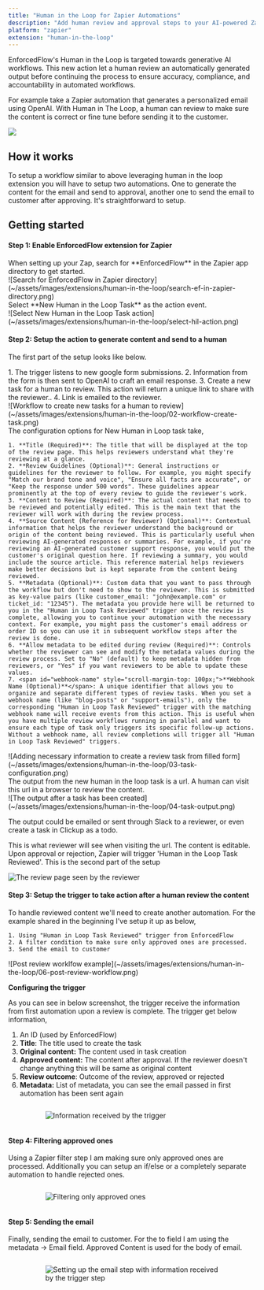 ```yaml
---
title: "Human in the Loop for Zapier Automations"
description: "Add human review and approval steps to your AI-powered Zapier workflows"
platform: "zapier"
extension: "human-in-the-loop"
---
```



EnforcedFlow's Human in the Loop is targeted towards generative AI workflows. This new action let a human review an automatically generated output before continuing the process to ensure accuracy, compliance, and accountability in automated workflows.

For example take a Zapier automation that generates a personalized email using OpenAI. With Human in The Loop, a human can review to make sure the content is correct or fine tune before sending it to the customer.

![](~/assets/images/extensions/human-in-the-loop/01-example-overview.png)

## How it works

To setup a workflow similar to above leveraging human in the loop extension you will have to setup two automations. One to generate the content for the email and send to approval, another one to send the email to customer after approving. It's straightforward to setup.

## Getting started

#### Step 1: Enable EnforcedFlow extension for Zapier

<MultiColumn ratio="equal" gap="md">
  <div slot="left">
    When setting up your Zap, search for **EnforcedFlow** in the Zapier app directory to get started.
  </div>

  <div slot="right">
    ![Search for EnforcedFlow in Zapier directory](~/assets/images/extensions/human-in-the-loop/search-ef-in-zapier-directory.png)
  </div>
</MultiColumn>

<MultiColumn ratio="equal" gap="md">
  <div slot="left">
    Select **New Human in the Loop Task** as the action event.
  </div>

  <div slot="right">
    ![Select New Human in the Loop Task action](~/assets/images/extensions/human-in-the-loop/select-hil-action.png)
  </div>
</MultiColumn>

#### Step 2: Setup the action to generate content and send to a human

The first part of the setup looks like below.

<MultiColumn ratio="equal" gap="md">
  <div slot="left">
    1. The trigger listens to new google form submissions.
    2. Information from the form is then sent to OpenAI to craft an email response.
    3. Create a new task for a human to review. This action will return a unique link to share with the reviewer..
    4. Link is emailed to the reviewer.
  </div>

  <div slot="right">
    ![Workflow to create new tasks for a human to review](~/assets/images/extensions/human-in-the-loop/02-workflow-create-task.png)
  </div>
</MultiColumn>

<MultiColumn ratio="equal" gap="md">
  <div slot="left">
    The configuration options for New Human in Loop task take,

    1. **Title (Required)**: The title that will be displayed at the top of the review page. This helps reviewers understand what they're reviewing at a glance.
    2. **Review Guidelines (Optional)**: General instructions or guidelines for the reviewer to follow. For example, you might specify "Match our brand tone and voice", "Ensure all facts are accurate", or "Keep the response under 500 words". These guidelines appear prominently at the top of every review to guide the reviewer's work.
    3. **Content to Review (Required)**: The actual content that needs to be reviewed and potentially edited. This is the main text that the reviewer will work with during the review process.
    4. **Source Content (Reference for Reviewer) (Optional)**: Contextual information that helps the reviewer understand the background or origin of the content being reviewed. This is particularly useful when reviewing AI-generated responses or summaries. For example, if you're reviewing an AI-generated customer support response, you would put the customer's original question here. If reviewing a summary, you would include the source article. This reference material helps reviewers make better decisions but is kept separate from the content being reviewed.
    5. **Metadata (Optional)**: Custom data that you want to pass through the workflow but don't need to show to the reviewer. This is submitted as key-value pairs (like customer_email: "john@example.com" or ticket_id: "12345"). The metadata you provide here will be returned to you in the "Human in Loop Task Reviewed" trigger once the review is complete, allowing you to continue your automation with the necessary context. For example, you might pass the customer's email address or order ID so you can use it in subsequent workflow steps after the review is done.
    6. **Allow metadata to be edited during review (Required)**: Controls whether the reviewer can see and modify the metadata values during the review process. Set to "No" (default) to keep metadata hidden from reviewers, or "Yes" if you want reviewers to be able to update these values.
    7. <span id="webhook-name" style="scroll-margin-top: 100px;">**Webhook Name (Optional)**</span>: A unique identifier that allows you to organize and separate different types of review tasks. When you set a webhook name (like "blog-posts" or "support-emails"), only the corresponding "Human in Loop Task Reviewed" trigger with the matching webhook name will receive events from this action. This is useful when you have multiple review workflows running in parallel and want to ensure each type of task only triggers its specific follow-up actions. Without a webhook name, all review completions will trigger all "Human in Loop Task Reviewed" triggers.
  </div>

  <div slot="right">
    ![Adding necessary information to create a review task from filled form](~/assets/images/extensions/human-in-the-loop/03-task-configuration.png)
  </div>
</MultiColumn>

<MultiColumn ratio="equal" gap="md">
  <div slot="left">
    The output from the new human in the loop task is a url. A human can visit this url in a browser to review the content.
  </div>

  <div slot="right">
    ![The output after a task has been created](~/assets/images/extensions/human-in-the-loop/04-task-output.png)
  </div>
</MultiColumn>

The output could be emailed or sent through Slack to a reviewer, or even create a task in Clickup as a todo.

This is what reviewer will see when visiting the url. The content is editable. Upon approval or rejection, Zapier will trigger 'Human in the Loop Task Reviewed'. This is the second part of the setup

![The review page seen by the reviewer](~/assets/images/extensions/human-in-the-loop/05-review-page.png)

#### Step 3: Setup the trigger to take action after a human review the content

<MultiColumn ratio="equal" gap="md">
  <div slot="left">
    To handle reviewed content we'll need to create another automation. For the example shared in the beginning I've setup it up as below,

    1. Using "Human in Loop Task Reviewed" trigger from EnforcedFlow
    2. A filter condition to make sure only approved ones are processed.
    3. Send the email to customer
  </div>

  <div slot="right">
    ![Post review worklfow example](~/assets/images/extensions/human-in-the-loop/06-post-review-workflow.png)
  </div>
</MultiColumn>

**Configuring the trigger**

As you can see in below screenshot, the trigger receive the information from first automation upon a review is complete. The trigger get below information,

1. An ID (used by EnforcedFlow)
2. **Title**: The title used to create the task
3. **Original content:** The content used in task creation
4. **Approved content:** The content after approval. If the reviewer doesn't change anything this will be same as original content
5. **Review outcome**: Outcome of the review, approved or rejected
6. **Metadata:** List of metadata, you can see the email passed in first automation has been sent again

<div style="display: flex; justify-content: center; width: 100%;">
  <div style="width: 70%;">

![Information received by the trigger](~/assets/images/extensions/human-in-the-loop/07-trigger-information.png)

  </div>
</div>

#### Step 4: Filtering approved ones

Using a Zapier filter step I am making sure only approved ones are processed. Additionally you can setup an if/else or a completely separate automation to handle rejected ones.

<div style="display: flex; justify-content: center; width: 100%;">
  <div style="width: 70%;">

![Filtering only approved ones](~/assets/images/extensions/human-in-the-loop/08-filter-approved.png)

  </div>
</div>

#### Step 5: Sending the email

Finally, sending the email to customer. For the to field I am using the metadata -> Email field. Approved Content is used for the body of email.

<div style="display: flex; justify-content: center; width: 100%;">
  <div style="width: 70%;">

![Setting up the email step with information received by the trigger step](~/assets/images/extensions/human-in-the-loop/09-email-setup.png)

  </div>
</div>
